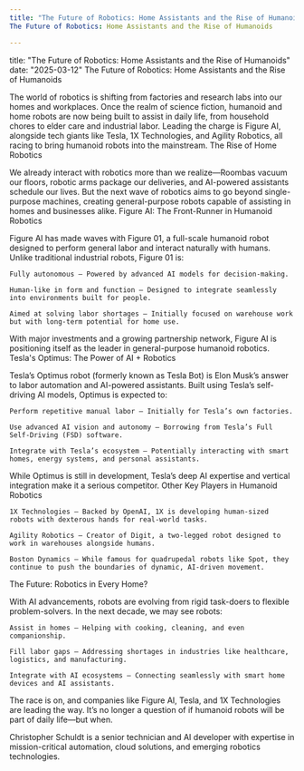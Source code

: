 ```yaml
---
title: "The Future of Robotics: Home Assistants and the Rise of Humanoids" date: "2025-03-12"
The Future of Robotics: Home Assistants and the Rise of Humanoids

---
```


title: "The Future of Robotics: Home Assistants and the Rise of Humanoids" date: "2025-03-12"
The Future of Robotics: Home Assistants and the Rise of Humanoids

The world of robotics is shifting from factories and research labs into our homes and workplaces. Once the realm of science fiction, humanoid and home robots are now being built to assist in daily life, from household chores to elder care and industrial labor. Leading the charge is Figure AI, alongside tech giants like Tesla, 1X Technologies, and Agility Robotics, all racing to bring humanoid robots into the mainstream.
The Rise of Home Robotics

We already interact with robotics more than we realize—Roombas vacuum our floors, robotic arms package our deliveries, and AI-powered assistants schedule our lives. But the next wave of robotics aims to go beyond single-purpose machines, creating general-purpose robots capable of assisting in homes and businesses alike.
Figure AI: The Front-Runner in Humanoid Robotics

Figure AI has made waves with Figure 01, a full-scale humanoid robot designed to perform general labor and interact naturally with humans. Unlike traditional industrial robots, Figure 01 is:

    Fully autonomous – Powered by advanced AI models for decision-making.

    Human-like in form and function – Designed to integrate seamlessly into environments built for people.

    Aimed at solving labor shortages – Initially focused on warehouse work but with long-term potential for home use.

With major investments and a growing partnership network, Figure AI is positioning itself as the leader in general-purpose humanoid robotics.
Tesla's Optimus: The Power of AI + Robotics

Tesla’s Optimus robot (formerly known as Tesla Bot) is Elon Musk’s answer to labor automation and AI-powered assistants. Built using Tesla’s self-driving AI models, Optimus is expected to:

    Perform repetitive manual labor – Initially for Tesla’s own factories.

    Use advanced AI vision and autonomy – Borrowing from Tesla’s Full Self-Driving (FSD) software.

    Integrate with Tesla’s ecosystem – Potentially interacting with smart homes, energy systems, and personal assistants.

While Optimus is still in development, Tesla’s deep AI expertise and vertical integration make it a serious competitor.
Other Key Players in Humanoid Robotics

    1X Technologies – Backed by OpenAI, 1X is developing human-sized robots with dexterous hands for real-world tasks.

    Agility Robotics – Creator of Digit, a two-legged robot designed to work in warehouses alongside humans.

    Boston Dynamics – While famous for quadrupedal robots like Spot, they continue to push the boundaries of dynamic, AI-driven movement.

The Future: Robotics in Every Home?

With AI advancements, robots are evolving from rigid task-doers to flexible problem-solvers. In the next decade, we may see robots:

    Assist in homes – Helping with cooking, cleaning, and even companionship.

    Fill labor gaps – Addressing shortages in industries like healthcare, logistics, and manufacturing.

    Integrate with AI ecosystems – Connecting seamlessly with smart home devices and AI assistants.

The race is on, and companies like Figure AI, Tesla, and 1X Technologies are leading the way. It’s no longer a question of if humanoid robots will be part of daily life—but when.

Christopher Schuldt is a senior technician and AI developer with expertise in mission-critical automation, cloud solutions, and emerging robotics technologies.



